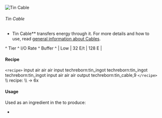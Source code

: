 ![Tin Cable](/mods/techreborn/tin_cable.png)

###### Tin Cable

- Tin Cable** transfers energy through it. For more details and
        how to use, read [general information about
        Cables](energy:cables "wikilink").

\^ Tier \^ I/O Rate \^ Buffer \^ \| Low \| 32 E/t \| 128 E \|

#### Recipe

`<recipe>` input air air air input techreborn:tin_ingot
techreborn:tin_ingot techreborn:tin_ingot input air air air output
techreborn:tin_cable,9 `</recipe>` \\\\
<Mcitem id="techreborn:wire_mill"/> recipe: \\\\
<Mcitem id="techreborn:tin_ingot"/> -\> 6x
<Mcitem id="techreborn:tin_cable"/>

#### Usage

Used as an ingredient in the
<Mcitem id="minecraft:crafting_table"/> to produce:

* <Mcitem id="techreborn:lamp_led"/>
